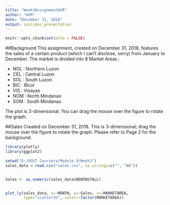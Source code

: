 ---
title: "Week3AssignmentAVR"
author: "AVR"
date: "December 31, 2018"
output: ioslides_presentation
---

```{r setup, include=FALSE}
knitr::opts_chunk$set(echo = FALSE)
```
##Background
This assignment, created on December 31, 2018, features the sales of a certain product 
(which I can't disclose, sorry) from January to December.  The market is divided
into 8 Market Areas :

- NOL : Northern Luzon
- CEL : Central Luzon
- SOL : South Luzon
- BIC : Bicol
- VIS : Visayas
- NOM : North Mindanao
- SOM : South Mindanao

The plot is 3-dimensional. You can drag the mouse over the figure to rotate the graph.


##Sales
Created on December 31, 2018. This is 3-dimensional; drag the mouse over the figure to rotate the graph. Please refer to Page 2 for the background.

```{r echo=FALSE, warning=FALSE, message=FALSE }


library(plotly)
library(ggplot2)

setwd("D:/DOST Coursera/Module 9/Week3")
sales_data = read.csv("sales.csv", na.strings=c("", "NA"))


Sales <- as.numeric(sales_data$NEWINSTALL)


plot_ly(sales_data, x=~MONTH, y=~Sales, z=~MARKETAREA, 
        type="scatter3d", color=~factor(MARKETAREA))
```


